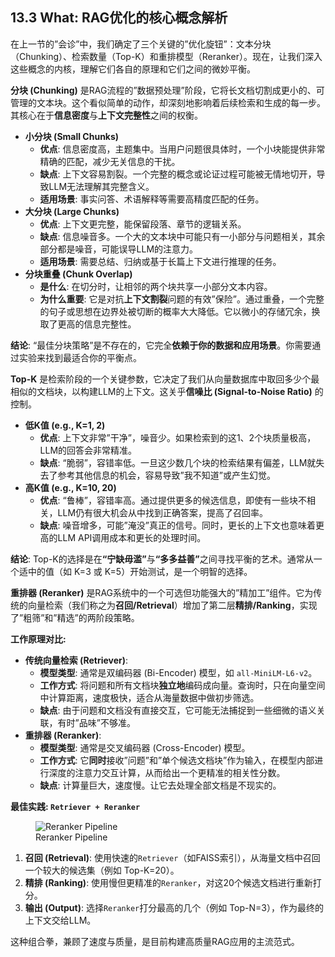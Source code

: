 ## 13.3 What: RAG优化的核心概念解析

在上一节的"会诊"中，我们确定了三个关键的"优化旋钮"：文本分块（Chunking）、检索数量（Top-K）和重排模型（Reranker）。现在，让我们深入这些概念的内核，理解它们各自的原理和它们之间的微妙平衡。

::: {.callout-tip title="核心概念：分块策略 (Chunking Strategy)"}

**分块 (Chunking)** 是RAG流程的"数据预处理"阶段，它将长文档切割成更小的、可管理的文本块。这个看似简单的动作，却深刻地影响着后续检索和生成的每一步。其核心在于**信息密度**与**上下文完整性**之间的权衡。

-   **小分块 (Small Chunks)**
    -   **优点**: 信息密度高，主题集中。当用户问题很具体时，一个小块能提供非常精确的匹配，减少无关信息的干扰。
    -   **缺点**: 上下文容易割裂。一个完整的概念或论证过程可能被无情地切开，导致LLM无法理解其完整含义。
    -   **适用场景**: 事实问答、术语解释等需要高精度匹配的任务。

-   **大分块 (Large Chunks)**
    -   **优点**: 上下文更完整，能保留段落、章节的逻辑关系。
    -   **缺点**: 信息噪音多。一个大的文本块中可能只有一小部分与问题相关，其余部分都是噪音，可能误导LLM的注意力。
    -   **适用场景**: 需要总结、归纳或基于长篇上下文进行推理的任务。

-   **分块重叠 (Chunk Overlap)**
    -   **是什么**: 在切分时，让相邻的两个块共享一小部分文本内容。
    -   **为什么重要**: 它是对抗**上下文割裂**问题的有效"保险"。通过重叠，一个完整的句子或思想在边界处被切断的概率大大降低。它以微小的存储冗余，换取了更高的信息完整性。

**结论**: "最佳分块策略"是不存在的，它完全**依赖于你的数据和应用场景**。你需要通过实验来找到最适合你的平衡点。
:::

::: {.callout-tip title="核心概念：检索数量 (Top-K)"}

**Top-K** 是检索阶段的一个关键参数，它决定了我们从向量数据库中取回多少个最相似的文档块，以构建LLM的上下文。这关乎**信噪比 (Signal-to-Noise Ratio)** 的控制。

-   **低K值 (e.g., K=1, 2)**
    -   **优点**: 上下文非常"干净"，噪音少。如果检索到的这1、2个块质量极高，LLM的回答会非常精准。
    -   **缺点**: "脆弱"，容错率低。一旦这少数几个块的检索结果有偏差，LLM就失去了参考其他信息的机会，容易导致"我不知道"或产生幻觉。

-   **高K值 (e.g., K=10, 20)**
    -   **优点**: "鲁棒"，容错率高。通过提供更多的候选信息，即使有一些块不相关，LLM仍有很大机会从中找到正确答案，提高了召回率。
    -   **缺点**: 噪音增多，可能"淹没"真正的信号。同时，更长的上下文也意味着更高的LLM API调用成本和更长的处理时间。

**结论**: Top-K的选择是在**"宁缺毋滥"**与**"多多益善"**之间寻找平衡的艺术。通常从一个适中的值（如 K=3 或 K=5）开始测试，是一个明智的选择。
:::

::: {.callout-tip title="核心概念：重排器 (Reranker)"}

**重排器 (Reranker)** 是RAG系统中的一个可选但功能强大的"精加工"组件。它为传统的向量检索（我们称之为**召回/Retrieval**）增加了第二层**精排/Ranking**，实现了"粗筛"和"精选"的两阶段策略。

**工作原理对比:**

-   **传统向量检索 (Retriever)**:
    -   **模型类型**: 通常是双编码器 (Bi-Encoder) 模型，如 `all-MiniLM-L6-v2`。
    -   **工作方式**: 将问题和所有文档块**独立地**编码成向量。查询时，只在向量空间中计算距离，速度极快，适合从海量数据中做初步筛选。
    -   **缺点**: 由于问题和文档没有直接交互，它可能无法捕捉到一些细微的语义关联，有时"品味"不够准。

-   **重排器 (Reranker)**:
    -   **模型类型**: 通常是交叉编码器 (Cross-Encoder) 模型。
    -   **工作方式**: 它**同时**接收"问题"和"单个候选文档块"作为输入，在模型内部进行深度的注意力交互计算，从而给出一个更精准的相关性分数。
    -   **缺点**: 计算量巨大，速度慢。让它去处理全部文档是不现实的。

**最佳实践: `Retriever + Reranker`**

![Reranker Pipeline](https://raw.githubusercontent.com/langchain-ai/langchain/master/docs/docs/img/reranker.png)

1.  **召回 (Retrieval)**: 使用快速的`Retriever`（如FAISS索引），从海量文档中召回一个较大的候选集（例如 Top-K=20）。
2.  **精排 (Ranking)**: 使用慢但更精准的`Reranker`，对这20个候选文档进行重新打分。
3.  **输出 (Output)**: 选择`Reranker`打分最高的几个（例如 Top-N=3），作为最终的上下文交给LLM。

这种组合拳，兼顾了速度与质量，是目前构建高质量RAG应用的主流范式。
:::
